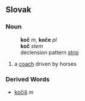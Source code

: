 ==Slovak==
===Noun===
:'''koč''' ''m'', '''koče''' ''pl''
:'''koč''' ''stem''
:declension pattern [[Slovak declension pattern stroj|stroj]]
# a [[coach]] driven by horses
===Derived Words===
* [[kočiš]] ''m''